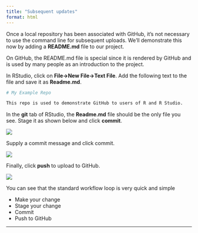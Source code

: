 ```yaml
---
title: "Subsequent updates"
format: html
---
```



Once a local repository has been associated with GitHub, it's not necessary to use the command line for subsequent uploads. We'll demonstrate this now by adding a **README.md** file to our project.

On GitHub, the README.md file is special since it is rendered by GitHub and is used by many people as an introduction to the project.

In RStudio, click on **File->New File->Text File**.  Add the following text to the file and save it as **Readme.md**.

```bash
# My Example Repo

This repo is used to demonstrate GitHub to users of R and R Studio.
```

In the **git** tab of RStudio, the **Readme.md** file should be the only file you see. Stage it as shown below and click **commit**.

![](./assets/staged_readme.png)

Supply a commit message and click commit.

![](./assets/readme_commit.png)

Finally, click **push** to upload to GitHub.

![](./assets/git_push.png)

You can see that the standard workflow loop is very quick and simple

* Make your change
* Stage your change
* Commit
* Push to GitHub  

***

